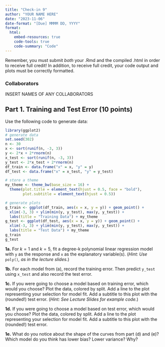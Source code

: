 ```yaml
---
title: "Check-in 9"
author: "YOUR NAME HERE"
date: "2023-11-06"
date-format: "[Due] MMMM DD, YYYY"
format: 
  html:
    embed-resources: true
    code-tools: true
    code-summary: "Code"
---
```


Remember, you must submit *both* your .Rmd and the compiled .html in order to receive full credit! In addition, to receive full credit, your code output and plots must be correctly formatted.

### Collaborators

INSERT NAMES OF ANY COLLABORATORS

## Part 1. Training and Test Error (10 points)

Use the following code to generate data:

```r
library(ggplot2)
# generate data
set.seed(302)
n <- 30
x <- sort(runif(n, -3, 3))
y <- 2*x + 2*rnorm(n)
x_test <- sort(runif(n, -3, 3))
y_test <- 2*x_test + 2*rnorm(n)
df_train <- data.frame("x" = x, "y" = y)
df_test <- data.frame("x" = x_test, "y" = y_test)

# store a theme
my_theme <- theme_bw(base_size = 16) + 
  theme(plot.title = element_text(hjust = 0.5, face = "bold"),
        plot.subtitle = element_text(hjust = 0.5))

# generate plots
g_train <- ggplot(df_train, aes(x = x, y = y)) + geom_point() +
  xlim(-3, 3) + ylim(min(y, y_test), max(y, y_test)) + 
  labs(title = "Training Data") + my_theme
g_test <- ggplot(df_test, aes(x = x, y = y)) + geom_point() +
  xlim(-3, 3) + ylim(min(y, y_test), max(y, y_test)) + 
  labs(title = "Test Data") + my_theme
g_train
g_test
```

**1a.** For $k = 1$ and $k = 5$, fit a degree-k polynomial linear regression model with `y` as the response and `x` as the explanatory variable(s).
(*Hint: Use *`poly()`*, as in the lecture slides.*)

**1b.** For each model from (a), record the training error. Then predict `y_test` using `x_test` and also record the test error.

**1c.** If you were going to choose a model based on training error, which would you choose? Plot the data, colored by split. Add a line to the plot representing your selection for model fit. Add a subtitle to this plot with the (rounded!) test error.
(*Hint: See Lecture Slides for example code.*)

**1d.** If you were going to choose a model based on test error, which would you choose? Plot the data, colored by split. Add a line to the plot representing your selection for model fit. Add a subtitle to this plot with the (rounded!) test error.

**1e.** What do you notice about the shape of the curves from part (d) and (e)? Which model do you think has lower bias? Lower variance? Why?